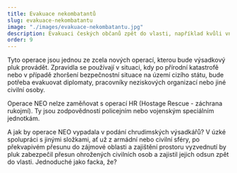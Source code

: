 ```yaml
---
title: Evakuace nekombatantů
slug: evakuace-nekombatantu
image: "./images/evakuace-nekombatantu.jpg"
description: Evakuaci českých občanů zpět do vlasti, například kvůli vnitřnímu ozbrojenému konfliktu nebo přírodní katastrofě.
order: 9
---
```


Tyto operace jsou jednou ze zcela nových operací, kterou bude výsadkový pluk provádět. Zpravidla se používají v situaci, kdy po přírodní katastrofě nebo v případě zhoršení bezpečnostní situace na území cizího státu, bude potřeba evakuovat diplomaty, pracovníky neziskových organizací nebo jiné civilní osoby.

Operace NEO nelze zaměňovat s operací HR (Hostage Rescue - záchrana rukojmí). Ty jsou zodpovědností policejním nebo vojenským speciálním jednotkám.

A jak by operace NEO vypadala v podání chrudimských výsadkářů? V úzké spolupráci s jinými složkami, ať už z armádní nebo civilní sféry, po překvapivém přesunu do zájmové oblasti a zajištění prostoru vyzvednutí by pluk zabezpečil přesun ohrožených civilních osob a zajistil jejich odsun zpět do vlasti. Jednoduché jako facka, že?
